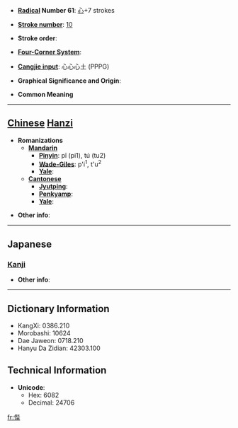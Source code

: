 * '''[[Wiktionary:Chinese radical index| Radical]] Number 61''': [[Wiktionary:Chinese radical index 心|心]]+7 strokes

* '''[[Wiktionary:Chinese total strokes index|Stroke number]]''': [[Wiktionary:Chinese total strokes index 10|10]]

* '''Stroke order''': 

* '''[[Wiktionary:Chinese four corner index|Four-Corner System]]''': 

* '''[[Wiktionary:Chinese Cangjie index|Cangjie input]]''': 心心心土 (PPPG)

* '''Graphical Significance and Origin''': 

* '''Common Meaning'''

----

== [[Chinese]] [[Hanzi]] ==

* '''Romanizations'''
** '''[[Mandarin]]'''
*** '''[[Pinyin]]''': pī (pi1), tú (tu2)
*** '''[[Wade-Giles]]''': p'i<sup>1</sup>, t'u<sup>2</sup>
*** '''[[Yale]]''': 
** '''[[Cantonese]]'''
*** '''[[Jyutping]]''':
*** '''[[Penkyamp]]''': 
*** '''[[Yale]]''': 

* '''Other info''': 

----

==Japanese==
===[[Kanji]]===
{{kanji|on readings=[[ひ]] (hi), [[へい]] (hei)|kun readings=[[あやまる]] (ayamaru), [[つつしむ]] (tsutsushimu)}}

* '''Other info''':  

----

== Dictionary Information ==

* KangXi: 0386.210
* Morobashi: 10624
* Dae Jaweon: 0718.210
* Hanyu Da Zidian: 42303.100

== Technical Information ==

* '''Unicode''':
** Hex: 6082
** Decimal: 24706

[[fr:悂]]